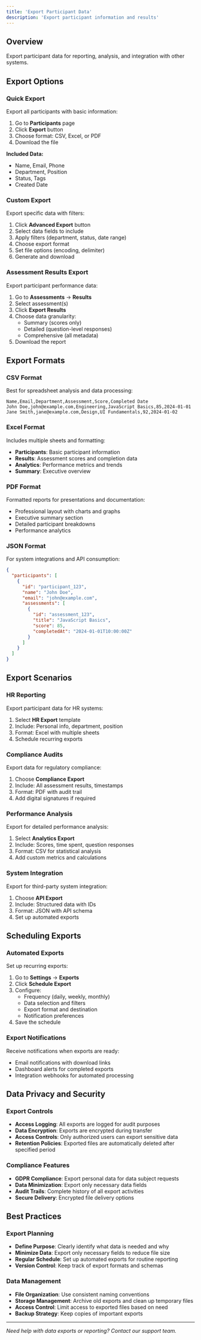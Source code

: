 ```yaml
---
title: 'Export Participant Data'
description: 'Export participant information and results'
---
```


## Overview

Export participant data for reporting, analysis, and integration with other systems.

## Export Options

### Quick Export

Export all participants with basic information:

1. Go to **Participants** page
2. Click **Export** button
3. Choose format: CSV, Excel, or PDF
4. Download the file

**Included Data:**
- Name, Email, Phone
- Department, Position
- Status, Tags
- Created Date

### Custom Export

Export specific data with filters:

1. Click **Advanced Export** button
2. Select data fields to include
3. Apply filters (department, status, date range)
4. Choose export format
5. Set file options (encoding, delimiter)
6. Generate and download

### Assessment Results Export

Export participant performance data:

1. Go to **Assessments** → **Results**
2. Select assessment(s)
3. Click **Export Results**
4. Choose data granularity:
   - Summary (scores only)
   - Detailed (question-level responses)
   - Comprehensive (all metadata)
5. Download the report

## Export Formats

### CSV Format

Best for spreadsheet analysis and data processing:

```csv
Name,Email,Department,Assessment,Score,Completed Date
John Doe,john@example.com,Engineering,JavaScript Basics,85,2024-01-01
Jane Smith,jane@example.com,Design,UI Fundamentals,92,2024-01-02
```

### Excel Format

Includes multiple sheets and formatting:

- **Participants**: Basic participant information
- **Results**: Assessment scores and completion data
- **Analytics**: Performance metrics and trends
- **Summary**: Executive overview

### PDF Format

Formatted reports for presentations and documentation:

- Professional layout with charts and graphs
- Executive summary section
- Detailed participant breakdowns
- Performance analytics

### JSON Format

For system integrations and API consumption:

```json
{
  "participants": [
    {
      "id": "participant_123",
      "name": "John Doe",
      "email": "john@example.com",
      "assessments": [
        {
          "id": "assessment_123",
          "title": "JavaScript Basics",
          "score": 85,
          "completedAt": "2024-01-01T10:00:00Z"
        }
      ]
    }
  ]
}
```

## Export Scenarios

### HR Reporting

Export participant data for HR systems:

1. Select **HR Export** template
2. Include: Personal info, department, position
3. Format: Excel with multiple sheets
4. Schedule recurring exports

### Compliance Audits

Export data for regulatory compliance:

1. Choose **Compliance Export**
2. Include: All assessment results, timestamps
3. Format: PDF with audit trail
4. Add digital signatures if required

### Performance Analysis

Export for detailed performance analysis:

1. Select **Analytics Export**
2. Include: Scores, time spent, question responses
3. Format: CSV for statistical analysis
4. Add custom metrics and calculations

### System Integration

Export for third-party system integration:

1. Choose **API Export**
2. Include: Structured data with IDs
3. Format: JSON with API schema
4. Set up automated exports

## Scheduling Exports

### Automated Exports

Set up recurring exports:

1. Go to **Settings** → **Exports**
2. Click **Schedule Export**
3. Configure:
   - Frequency (daily, weekly, monthly)
   - Data selection and filters
   - Export format and destination
   - Notification preferences
4. Save the schedule

### Export Notifications

Receive notifications when exports are ready:

- Email notifications with download links
- Dashboard alerts for completed exports
- Integration webhooks for automated processing

## Data Privacy and Security

### Export Controls

- **Access Logging**: All exports are logged for audit purposes
- **Data Encryption**: Exports are encrypted during transfer
- **Access Controls**: Only authorized users can export sensitive data
- **Retention Policies**: Exported files are automatically deleted after specified period

### Compliance Features

- **GDPR Compliance**: Export personal data for data subject requests
- **Data Minimization**: Export only necessary data fields
- **Audit Trails**: Complete history of all export activities
- **Secure Delivery**: Encrypted file delivery options

## Best Practices

### Export Planning

- **Define Purpose**: Clearly identify what data is needed and why
- **Minimize Data**: Export only necessary fields to reduce file size
- **Regular Schedule**: Set up automated exports for routine reporting
- **Version Control**: Keep track of export formats and schemas

### Data Management

- **File Organization**: Use consistent naming conventions
- **Storage Management**: Archive old exports and clean up temporary files
- **Access Control**: Limit access to exported files based on need
- **Backup Strategy**: Keep copies of important exports

---

*Need help with data exports or reporting? Contact our support team.* 
